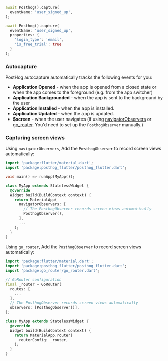 
<Intro />

```dart
await Posthog().capture(
  eventName: 'user_signed_up',
);
```

<NamingTip />

<SettingProperties />

```dart
await Posthog().capture(
  eventName: 'user_signed_up',
  properties: {
    'login_type': 'email',
    'is_free_trial': true
  }
);
```

### Autocapture 

PostHog autocapture automatically tracks the following events for you:

-   **Application Opened** - when the app is opened from a closed state or when the app comes to the foreground (e.g. from the app switcher)
-   **Application Backgrounded** - when the app is sent to the background by the user
-   **Application Installed** - when the app is installed.
-   **Application Updated** - when the app is updated.
-   **$screen** - when the user navigates (if using [navigatorObservers](https://docs.flutter.dev/ui/navigation) or [go_router](https://pub.dev/packages/go_router). You'd need to set up the `PosthogObserver` manually.)

### Capturing screen views

Using `navigatorObservers`, Add the `PosthogObserver` to record screen views automatically:

```dart
import 'package:flutter/material.dart';
import 'package:posthog_flutter/posthog_flutter.dart';

void main() => runApp(MyApp());

class MyApp extends StatelessWidget {
  @override
  Widget build(BuildContext context) {
    return MaterialApp(
      navigatorObservers: [
        // The PosthogObserver records screen views automatically
        PosthogObserver(),
      ],
      ...
    );
  }
}
```

Using `go_router`, Add the `PosthogObserver` to record screen views automatically:

```dart
import 'package:flutter/material.dart';
import 'package:posthog_flutter/posthog_flutter.dart';
import 'package:go_router/go_router.dart';

// GoRouter configuration
final _router = GoRouter(
  routes: [
    ...
  ],
  // The PosthogObserver records screen views automatically
  observers: [PosthogObserver()],
);

class MyApp extends StatelessWidget {
  @override
  Widget build(BuildContext context) {
    return MaterialApp.router(
      routerConfig: _router,
    );
  }
}
```
